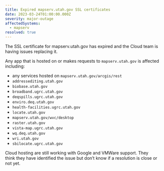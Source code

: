 ```yaml
---
title: Expired mapserv.utah.gov SSL certificates
date: 2023-03-24T01:00:00.000Z
severity: major-outage
affectedSystems:
  - mapserv
resolved: true
---
```



The SSL certificate for mapserv.utah.gov has expired and the Cloud team is having issues replacing it.

Any app that is hosted on or makes requests to `mapserv.utah.gov` is affected including:

- any services hosted on `mapserv.utah.gov/arcgis/rest`
- `addressediting.utah.gov`
- `biobase.utah.gov`
- `broadband.ugrc.utah.gov`
- `deqspills.ugrc.utah.gov`
- `enviro.deq.utah.gov`
- `health-facilities.ugrc.utah.gov`
- `locate.utah.gov`
- `mapserv.utah.gov/wvc/desktop`
- `raster.utah.gov`
- `vista-map.ugrc.utah.gov`
- `wq.deq.utah.gov`
- `wri.utah.gov`
- `sbilocate.ugrc.utah.gov`

<Update date="2023-03-27T12:22:00.000Z">
  Cloud hosting are still working with Google and VMWare support. They think they have identified the issue but don’t
  know if a resolution is close or not yet.
</Update>
